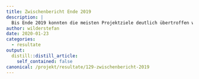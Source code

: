 ```yaml
---
title: Zwischenbericht Ende 2019
description: |
  Bis Ende 2019 konnten die meisten Projektziele deutlich übertroffen werden. Beispielsweise sind schon ca. 450 statt total 300 projektierte Klein- und Grossstrukturen realisiert! Die letzten 18 Monate fokussieren sich auf die Instandstellung von Feldscheunen und die Erstellung von Gross-Strukturen. Ebenso wird auf eine nachhaltige Anschlusslösung für die regionale Natur- und Landschaftsförderung hingearbeitet. Überzeugen Sie sich selbst anhand der  Fakten und Impressionen und wagen sie mit uns einen Rück- und Ausblick. Download Zwischenbericht 2019 
author: wilderstefan
date: 2020-01-23
categories:
  - resultate
output:
  distill::distill_article:
    self_contained: false
canonical: /projekt/resultate/129-zwischenbericht-2019
---
```





<!--http://wieselundco.ch/projekt/resultate/129-zwischenbericht-2019-->

